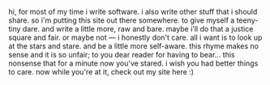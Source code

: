 ---
---

hi,
for most of my time i write software.
i also write other stuff that i should share.
so i'm putting this site out there somewhere.
to give myself a teeny-tiny dare.
and write a little more, raw and bare.
maybe i'll do that a justice square and fair.
or maybe not — i honestly don't care.
all i want is to look up at the stars and stare.
and be a little more self-aware.
this rhyme makes no sense and it is so unfair;
to you dear reader for having to bear...
this nonsense that for a minute now you've stared.
i wish you had better things to care.
now while you're at it, check out my site here :)

